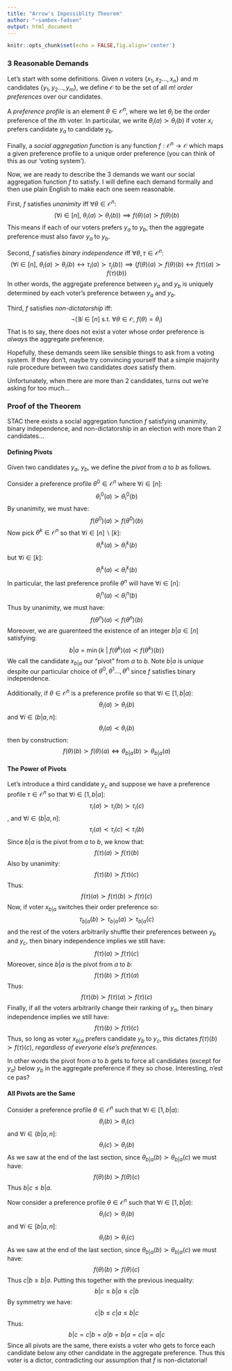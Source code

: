 ```yaml
---
title: "Arrow's Impossiblity Theorem"
author: "~sambex-fadsen"
output: html_document
---
```

```r
knitr::opts_chunk$set(echo = FALSE,fig.align='center')
```

### 3 Reasonable Demands

Let's start with some definitions. Given $n$ voters $\{x_1,x_2...,x_n\}$ and $m$ candidates $\{y_1,y_2...,y_m\}$, we define $\mathcal{O}$ to be the set of all $m!$ _order preferences_ over our candidates. 

A _preference profile_ is an element $\theta \in \mathcal{O}^n$, where we let $\theta_i$ be the order preference of the $i$th voter. In particular, we write $\theta_i(a) \succ \theta_i(b)$ if voter $x_i$ prefers candidate $y_a$ to candidate $y_b$.

Finally, a _social aggregation function_ is any function $f: \mathcal{O}^n \to \mathcal{O}$ which maps a given preference profile to a unique order preference (you can think of this as our 'voting system').

Now, we are ready to describe the 3 demands we want our social aggregation function $f$ to satisfy. I will define each demand formally and then use plain English to make each one seem reasonable.

First, $f$ satisfies _unanimity_ iff $\forall \theta \in \mathcal{O}^n$:
$$(\forall i \in [n], \ \theta_i(a) \succ \theta_i(b)) \implies  f(\theta)(a) \succ f(\theta)(b)$$
This means if each of our voters prefers $y_a$ to $y_b$, then the aggregate preference must also favor $y_a$ to $y_b$.

Second, $f$ satisfies _binary independence_ iff $\forall \theta,\tau \in \mathcal{O}^n$:
$$(\forall i \in [n], \ \theta_i(a) \succ \theta_i(b) \leftrightarrow \tau_i(a) \succ \tau_j(b)) \implies (f(\theta)(a) \succ f(\theta)(b) \leftrightarrow f(\tau)(a) \succ f(\tau)(b) )$$
In other words, the aggregate preference between $y_a$ and $y_b$ is uniquely determined by each voter's preference between $y_a$ and $y_b$.

Third, $f$ satisfies _non-dictatorship_ iff:
$$\neg(\exists i \in [n] \ \text{s.t.} \ \forall \theta \in \mathcal{O}, \ f(\theta)=\theta_i)$$
That is to say, there does not exist a voter whose order preference is _always_ the aggregate preference.

Hopefully, these demands seem like sensible things to ask from a voting system. If they don't, maybe try convincing yourself that a simple majority rule procedure between two candidates _does_ satisfy them.

Unfortunately, when there are more than $2$ candidates, turns out we're asking for too much...

### Proof of the Theorem
STAC there exists a social aggregation function $f$ satisfying unanimity, binary independence, and non-dictatorship in an election with more than 2 candidates...

#### Defining Pivots
Given two candidates $y_a$, $y_b$, we define the _pivot_ from $a$ to $b$ as follows.

Consider a preference profile $\theta^0 \in \mathcal{O}^n$ where $\forall i \in [n]$:
$$\theta^0_i(a) \succ \theta^0_i(b)$$
By unanimity, we must have:
$$f(\theta^0)(a) \succ f(\theta^0)(b)$$
Now pick $\theta^{k} \in \mathcal{O}^n$ so that $\forall i \in [n]\backslash [k]$:
$$\theta^{k}_i(a) \succ \theta^{k}_i(b)$$
but $\forall i \in [k]$:
$$\theta_i^{k}(a) \prec \theta_i^{k}(b) $$
In particular, the last preference profile $\theta^n$ will have $\forall i \in [n]$:
$$\theta^n_i(a) \prec \theta^n_i(b)$$
Thus by unanimity, we must have:
$$f(\theta^n)(a) \prec f(\theta^n)(b)$$
Moreover, we are guarenteed the existence of an integer $b|a \in [n]$ satisfying:
$$b|a=\min\{k \ | \ f(\theta^k)(a) \prec f(\theta^k)(b) \}$$
We call the candidate $x_{b|a}$ our "pivot" from $a$ to $b$.  Note $b|a$ is _unique_ despite our particular choice of $\theta^0,\theta^1...,\theta^n$ since $f$ satisfies binary independence. 

Additionally, if $\theta \in \mathcal{O}^n$ is a preference profile so that $\forall i \in [1, b|a)$:
$$\theta_i(a) \succ \theta_i(b)$$
and $\forall i \in (b|a,n]$:
$$\theta_i(a) \prec \theta_i(b)$$
then by construction:
$$f(\theta)(b) \succ f(\theta)(a) \iff \theta_{b|a}(b) \succ \theta_{b|a}(a)$$

#### The Power of Pivots
Let's introduce a third candidate $y_c$ and suppose we have a preference profile $\tau \in \mathcal{O}^n$ so that  $\forall i \in [1, b|a]$:
$$\tau_i(a) \succ \tau_i(b) \succ \tau_i(c) $$
, and $\forall i \in (b|a,n]$:
$$\tau_i(a) \prec \tau_i(c) \prec \tau_i(b)$$
Since $b|a$ is the pivot from $a$ to $b$, we know that:
$$f(\tau)(a) \succ f(\tau)(b)$$
Also by unanimity:
$$f(\tau)(b) \succ f(\tau)(c)$$
Thus:
$$f(\tau)(a) \succ f(\tau)(b) \succ f(\tau)(c)$$
Now, if voter $x_{b|a}$ switches their order preference so:
$$\tau_{b|a}(b) \succ \tau_{b|a}(a) \succ \tau_{b|a}(c) $$
and the rest of the voters arbitrarily shuffle their preferences between $y_b$ and $y_c$, then binary independence implies we still have:
$$f(\tau)(a) \succ f(\tau)(c)$$
Moreover, since $b|a$ is the pivot from $a$ to $b$:
$$f(\tau)(b) \succ f(\tau)(a)$$
Thus:
$$f(\tau)(b) \succ f(\tau)(a) \succ f(\tau)(c)$$
Finally, if all the voters arbitrarily change their ranking of $y_a$, then binary independence implies we still have:
$$f(\tau)(b)  \succ f(\tau)(c)$$
Thus, so long as voter $x_{b|a}$ prefers candidate $y_b$ to $y_c$, this dictates $f(\tau)(b) \succ f(\tau)(c)$, _regardless of everyone else's preferences_. 

In other words the pivot from $a$ to $b$ gets to force all candidates (except for $y_a$) below $y_b$ in the aggregate preference if they so chose. Interesting, n’est ce pas? 

#### All Pivots are the Same

Consider a preference profile $\theta \in \mathcal{O}^n$ such that $\forall i \in [1,b|a)$:
$$\theta_i(b) \succ \theta_i(c)$$
and $\forall i \in (b|a,n]$:
$$\theta_i(c) \succ \theta_i(b)$$
As we saw at the end of the last section, since $\theta_{b|a}(b) \succ \theta_{b|a}(c)$ we must have:
$$f(\theta)(b) \succ f(\theta)(c)$$
Thus $b|c \leq b|a$.

Now consider a preference profile $\theta \in \mathcal{O}^n$ such that $\forall i \in [1,b|a)$:
$$\theta_i(c) \succ \theta_i(b)$$
and $\forall i \in [b|a,n]$:
$$\theta_i(b) \succ \theta_i(c)$$
As we saw at the end of the last section, since $\theta_{b|a}(b) \succ \theta_{b|a}(c)$ we must have:
$$f(\theta)(b) \succ f(\theta)(c)$$
Thus $c|b \geq b|a$. Putting this together with the previous inequality:
$$b|c \leq b|a \leq c|b$$
By symmetry we have:
$$c|b \leq c|a \leq b|c$$
Thus:
$$b|c=c|b=a|b=b|a=c|a=a|c$$
Since all pivots are the same, there exists a voter who gets to force each candidate below any other candidate in the aggregate preference. Thus this voter is a dictor, contradicting our assumption that $f$ is non-dictatorial!